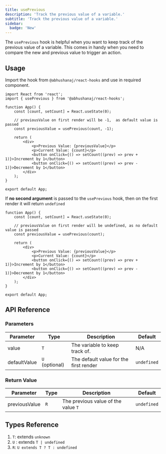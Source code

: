 ```yaml
---
title: usePrevious
description: 'Track the previous value of a variable.'
subtitle: 'Track the previous value of a variable.'
sidebar:
  badge: 'New'
---
```



The `usePrevious` hook is helpful when you want to keep track of the previous value of a variable. This comes in handy when you need to compare the new and previous value to trigger an action.

<DemoWrapper title="usePrevious">
	<Example client:load />
</DemoWrapper>

## Usage

Import the hook from `@abhushanaj/react-hooks` and use in required component.

```tsx title="./src/App.tsx" ins={2,8}
import React from 'react';
import { usePrevious } from '@abhushanaj/react-hooks';

function App() {
	const [count, setCount] = React.useState(0);

	// previousValue on first render will be -1,  as default value is passed
	const previousValue = usePrevious(count, -1);

	return (
		<div>
			<p>Previous Value: {previousValue}</p>
			<p>Current Value: {count}</p>
			<button onClick={() => setCount((prev) => prev + 1)}>Increment by 1</button>
			<button onClick={() => setCount((prev) => prev - 1)}>Decrement by 1</button>
		</div>
	);
}

export default App;
```

If **no second argument** is passed to the `usePrevious` hook, then on the first render it will return `undefined`

```tsx title="./src/App.tsx" ins={5} {4}
function App() {
	const [count, setCount] = React.useState(0);

	// previousValue on first render will be undefined, as no default value is passed
	const previousValue = usePrevious(count);

	return (
		<div>
			<p>Previous Value: {previousValue}</p>
			<p>Current Value: {count}</p>
			<button onClick={() => setCount((prev) => prev + 1)}>Increment by 1</button>
			<button onClick={() => setCount((prev) => prev - 1)}>Decrement by 1</button>
		</div>
	);
}

export default App;
```

## API Reference

### Parameters

| Parameter    | Type           | Description                            | Default     |
| ------------ | -------------- | -------------------------------------- | ----------- |
| value        | `T`            | The variable to keep track of.         | N/A         |
| defaultValue | `U` (optional) | The default value for the first render | `undefined` |

### Return Value

| Parameter     | Type | Description                         | Default     |
| ------------- | ---- | ----------------------------------- | ----------- |
| previousValue | `R`  | The previous value of the value `T` | `undefined` |

## Types Reference

1.  `T`: extends `unknown`
2.  `U` : extends `T | undefined`
3.  `R`: `U extends T ? T : undefined`
